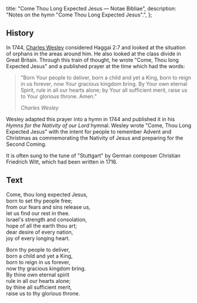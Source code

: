   title: "Come Thou Long Expected Jesus — Notae Bibliae",
  description: "Notes on the hymn \"Come Thou Long Expected Jesus\".",
};

<Initial text="Come Thou Long Expected Jesus" />

## History

In 1744, [Charles Wesley](/liturgy/music/composers/charles-wesley/) considered Haggai 2:7 and looked at the situation of orphans in the areas around him. He also looked at the class divide in Great Britain. Through this train of thought, he wrote "Come, Thou long Expected Jesus" and a published prayer at the time which had the words:

> "Born Your people to deliver, born a child and yet a King, born to reign in us forever, now Your gracious kingdom bring. By Your own eternal Spirit, rule in all our hearts alone; by Your all sufficient merit, raise us to Your glorious throne. Amen."
>
> <cite>Charles Wesley</cite>

Wesley adapted this prayer into a hymn in 1744 and published it in his *Hymns for the Nativity of our Lord* hymnal. Wesley wrote "Come, Thou Long Expected Jesus" with the intent for people to remember Advent and Christmas as commemorating the Nativity of Jesus and preparing for the Second Coming.

It is often sung to the tune of "Stuttgart" by German composer Christian Friedrich Witt, which had been written in 1716.

## Text

Come, thou long expected Jesus,<br/>
born to set thy people free;<br/>
from our fears and sins release us,<br/>
let us find our rest in thee.<br/>
Israel's strength and consolation,<br/>
hope of all the earth thou art;<br/>
dear desire of every nation,<br/>
joy of every longing heart.

Born thy people to deliver,<br/>
born a child and yet a King,<br/>
born to reign in us forever,<br/>
now thy gracious kingdom bring.<br/>
By thine own eternal spirit<br/>
rule in all our hearts alone;<br/>
by thine all sufficient merit,<br/>
raise us to thy glorious throne.
